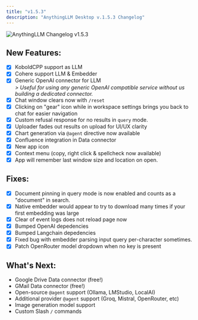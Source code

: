 ```yaml
---
title: "v1.5.3"
description: "AnythingLLM Desktop v.1.5.3 Changelog"
---
```


<Image
  src="/images/product/changelog/header-image.png" 
  height={1080} 
  width={1920} 
  quality={100}
  alt="AnythingLLM Changelog v1.5.3"
/>

## New Features:

- [x] KoboldCPP support as LLM
- [x] Cohere support LLM & Embedder
- [x] Generic OpenAI connector for LLM<br/>
_> Useful for using any generic OpenAI compatible service without us building a dedicated connector._
- [x] Chat window clears now with `/reset`
- [x] Clicking on "gear" icon while in workspace settings brings you back to chat for easier navigation
- [x] Custom refusal response for no results in `query` mode.
- [x] Uploader fades out results on upload for UI/UX clarity
- [x] Chart generation via `@agent` directive now available
- [x] Confluence integration in Data connector
- [x] New app icon
- [x] Context menu (copy, right click & spellcheck now available)
- [x] App will remember last window size and location on open.

## Fixes:

- [x] Document pinning in query mode is now enabled and counts as a "document" in search.
- [x] Native embedder would appear to try to download many times if your first embedding was large
- [x] Clear of event logs does not reload page now
- [x] Bumped OpenAI depedencies
- [x] Bumped Langchain depedencies
- [x] Fixed bug with embedder parsing input query per-character sometimes.
- [x] Patch OpenRouter model dropdown when no key is present

## What's Next:

- Google Drive Data connector (free!)
- GMail Data connector (free!)
- Open-source `@agent` support (Ollama, LMStudio, LocalAI)
- Additional provider `@agent` support (Groq, Mistral, OpenRouter, etc)
- Image generation model support
- Custom Slash `/` commands